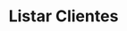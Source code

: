 ---
title: "Listar Clientes"
api: "GET https://regis.app.byefive.com.br/rest/customers"
description: "Lista clientes com suporte a busca, filtros e paginação"
---